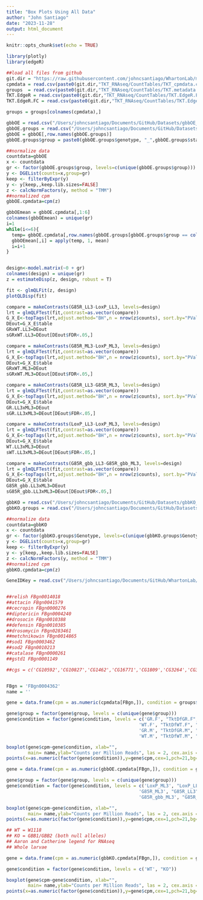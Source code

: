 ```yaml
---
title: "Box Plots Using All Data"
author: "John Santiago"
date: "2023-11-28"
output: html_document
---
```


```r
knitr::opts_chunk$set(echo = TRUE)
```

```r

library(plotly)
library(edgeR)

##load all files from github
git.dir = "https://raw.githubusercontent.com/johncsantiago/WhartonLab/master/"
cpmdata = read.csv(paste0(git.dir,"TKT_RNAseq/CountTables/TKT_cpmdata.csv"),row.names = 1)
groups  = read.csv(paste0(git.dir,"TKT_RNAseq/CountTables/TKT.metadata.csv"),row.names = 1)
TKT.EdgeR = read.csv(paste0(git.dir,"TKT_RNAseq/CountTables/TKT.EdgeR.FDRTable.csv"),row.names = 1)
TKT.EdgeR.FC = read.csv(paste0(git.dir,"TKT_RNAseq/CountTables/TKT.EdgeR.FCTable.csv"),row.names = 1)

groups = groups[colnames(cpmdata),]

gbbOE = read.csv("/Users/johncsantiago/Documents/GitHub/Datasets/gbbOE_CountTable.csv", row.names = 1)
gbbOE.groups = read.csv("/Users/johncsantiago/Documents/GitHub/Datasets/gbbOE_Metadata.csv", row.names = 1)
gbbOE = gbbOE[,row.names(gbbOE.groups)]
gbbOE.groups$group = paste0(gbbOE.groups$genotype, "_",gbbOE.groups$stage)

##normalize data
countdata=gbbOE
x <- countdata
gr <- factor(gbbOE.groups$group, levels=c(unique(gbbOE.groups$group)))
y <- DGEList(counts=x,group=gr)
keep <- filterByExpr(y)
y <- y[keep,,keep.lib.sizes=FALSE]
z <- calcNormFactors(y, method = "TMM")
##normalized cpm
gbbOE.cpmdata=cpm(z)

gbbOEmean = gbbOE.cpmdata[,1:6]
colnames(gbbOEmean) = unique(gr)
i=1
while(i<=6){
  temp= gbbOE.cpmdata[,row.names(gbbOE.groups[gbbOE.groups$group == colnames(gbbOEmean)[i],])]
  gbbOEmean[,i] = apply(temp, 1, mean)
  i=i+1
}


design<-model.matrix(~0 + gr)
colnames(design) = unique(gr)
z = estimateDisp(z, design, robust = T)

fit <- glmQLFit(z, design)
plotQLDisp(fit)

compare = makeContrasts(G85R_LL3-LoxP_LL3, levels=design)
lrt = glmQLFTest(fit,contrast=as.vector(compare))
G_X_E<-topTags(lrt,adjust.method="BH",n = nrow(z$counts), sort.by="PValue")
DEout=G_X_E$table
GRxWT.LL3=DEout
sGRxWT.LL3=DEout[DEout$FDR<.05,]

compare = makeContrasts(G85R_ML3-LoxP_ML3, levels=design)
lrt = glmQLFTest(fit,contrast=as.vector(compare))
G_X_E<-topTags(lrt,adjust.method="BH",n = nrow(z$counts), sort.by="PValue")
DEout=G_X_E$table
GRxWT.ML3=DEout
sGRxWT.ML3=DEout[DEout$FDR<.05,]

compare = makeContrasts(G85R_LL3-G85R_ML3, levels=design)
lrt = glmQLFTest(fit,contrast=as.vector(compare))
G_X_E<-topTags(lrt,adjust.method="BH",n = nrow(z$counts), sort.by="PValue")
DEout=G_X_E$table
GR.LL3xML3=DEout
sGR.LL3xML3=DEout[DEout$FDR<.05,]

compare = makeContrasts(LoxP_LL3-LoxP_ML3, levels=design)
lrt = glmQLFTest(fit,contrast=as.vector(compare))
G_X_E<-topTags(lrt,adjust.method="BH",n = nrow(z$counts), sort.by="PValue")
DEout=G_X_E$table
WT.LL3xML3=DEout
sWT.LL3xML3=DEout[DEout$FDR<.05,]

compare = makeContrasts(G85R_gbb_LL3-G85R_gbb_ML3, levels=design)
lrt = glmQLFTest(fit,contrast=as.vector(compare))
G_X_E<-topTags(lrt,adjust.method="BH",n = nrow(z$counts), sort.by="PValue")
DEout=G_X_E$table
G85R_gbb.LL3xML3=DEout
sG85R_gbb.LL3xML3=DEout[DEout$FDR<.05,]

gbbKO = read.csv("/Users/johncsantiago/Documents/GitHub/Datasets/gbbKO_CountTable.csv", row.names = 1)
gbbKO.groups = read.csv("/Users/johncsantiago/Documents/GitHub/Datasets/gbbKO_Metadata.csv", row.names = 1)

##normalize data
countdata=gbbKO
x <- countdata
gr <- factor(gbbKO.groups$Genotype, levels=c(unique(gbbKO.groups$Genotype)))
y <- DGEList(counts=x,group=gr)
keep <- filterByExpr(y)
y <- y[keep,,keep.lib.sizes=FALSE]
z <- calcNormFactors(y, method = "TMM")
##normalized cpm
gbbKO.cpmdata=cpm(z)

GeneIDKey = read.csv("/Users/johncsantiago/Documents/GitHub/WhartonLab/GeneralDataFiles/GeneIDKey.csv", row.names = 1)



```

```r

##relish FBgn0014018
##attacin FBgn0041579
##cecropin FBgn0000276
##diptericin FBgn0004240
##drosocin FBgn0010388
##defensin FBgn0010385
##drosomycin FBgn0283461
##metchnikowin FBgn0014865
##sod1 FBgn0003462
##sod2 FBgn0010213
##catalase FBgn0000261
##gstd1 FBgn0001149

##cgs = c('CG10592','CG10827','CG1462','CG16771','CG1809','CG3264','CG3290','CG3292','CG5150','CG5361','CG5656','CG8105','CG8147')


FBgn = 'FBgn0004362'
name = ''

gene = data.frame(cpm = as.numeric(cpmdata[FBgn,]), condition = groups$Group, group = paste0(groups$Genotype, groups$Sex))

gene$group = factor(gene$group, levels = c(unique(gene$group)))
gene$condition = factor(gene$condition, levels = c('GR.F', "TktDfGR.F", "TktOEGR.F",
                                                 'WT.F', "TktDfWT.F", "TktOEWT.F",
                                                 'GR.M', "TktDfGR.M", "TktOEGR.M",
                                                 'WT.M', "TktDfWT.M", "TktOEWT.M"))

boxplot(gene$cpm~gene$condition, xlab="",     
        main= name,ylab="Counts per Million Reads", las = 2, cex.axis = .8)
points(x=as.numeric(factor(gene$condition)),y=gene$cpm,cex=1,pch=21,bg=c('firebrick',"gold","darkgreen","dodgerblue")[as.numeric(factor(gene$group))])


```

```r

gene = data.frame(cpm = as.numeric(gbbOE.cpmdata[FBgn,]), condition = gbbOE.groups$group, group = gbbOE.groups$genotype)

gene$group = factor(gene$group, levels = c(unique(gene$group)))
gene$condition = factor(gene$condition, levels = c('LoxP_ML3', "LoxP_LL3",
                                                 'G85R_ML3', "G85R_LL3",
                                                 'G85R_gbb_ML3', "G85R_gbb_LL3"))

boxplot(gene$cpm~gene$condition, xlab="",     
        main= name,ylab="Counts per Million Reads", las = 2, cex.axis = .8)
points(x=as.numeric(factor(gene$condition)),y=gene$cpm,cex=1,pch=21,bg=c('firebrick',"dodgerblue","gold")[as.numeric(factor(gene$group))])

```


```r

## WT = W1118
## KO = GBB1/GBB2 (both null alleles)
## Aaron and Catherine legend for RNAseq
## Whole larvae

gene = data.frame(cpm = as.numeric(gbbKO.cpmdata[FBgn,]), condition = gbbKO.groups$Genotype)

gene$condition = factor(gene$condition, levels = c('WT', "KO"))

boxplot(gene$cpm~gene$condition, xlab="",     
        main= name,ylab="Counts per Million Reads", las = 2, cex.axis = .8)
points(x=as.numeric(factor(gene$condition)),y=gene$cpm,cex=1,pch=21,bg=c('firebrick',"dodgerblue","gold")[as.numeric(factor(gene$condition))])

```